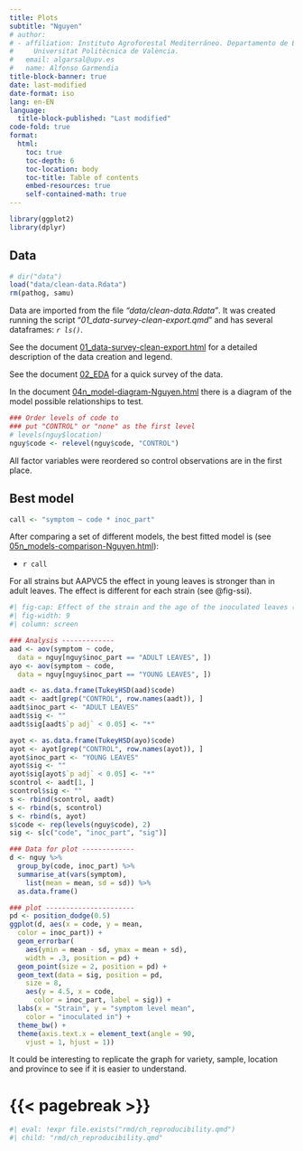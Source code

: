 ```yaml
---
title: Plots
subtitle: "Nguyen"
# author:
# - affiliation: Instituto Agroforestal Mediterráneo. Departamento de Ecosistemas Agroforestales.
#     Universitat Politècnica de València.
#   email: algarsal@upv.es
#   name: Alfonso Garmendia
title-block-banner: true
date: last-modified
date-format: iso
lang: en-EN
language: 
  title-block-published: "Last modified"
code-fold: true
format:
  html:
    toc: true
    toc-depth: 6
    toc-location: body
    toc-title: Table of contents
    embed-resources: true
    self-contained-math: true
---
```


```r
library(ggplot2)
library(dplyr)

```

## Data

```r
# dir("data")
load("data/clean-data.Rdata")
rm(pathog, samu)
```

Data are imported from the file *"data/clean-data.Rdata"*. It was created running the script "*01_data-survey-clean-export.qmd*" and has several dataframes: *`r ls()`*. 

See the document [01_data-survey-clean-export.html](01_data-survey-clean-export.html) for a detailed description of the data creation and legend. 

See the document [02_EDA](02_EDA.html) for a quick survey of the data. 

In the document [04n_model-diagram-Nguyen.html](04n_model-diagram-Nguyen.html) there is a diagram of the model possible relationships to test. 

```r
### Order levels of code to 
### put "CONTROL" or "none" as the first level
# levels(nguy$location)
nguy$code <- relevel(nguy$code, "CONTROL")

```

All factor variables were reordered so control observations are in the first place. 

## Best model

```r
call <- "symptom ~ code * inoc_part"
```

After comparing a set of different models, the best fitted model is (see [05n_models-comparison-Nguyen.html](05n_models-comparison-Nguyen.html)):

- `r call`

For all strains but AAPVC5 the effect in young leaves is stronger than in adult leaves. The effect is different for each strain (see @fig-ssi).

```r
#| fig-cap: Effect of the strain and the age of the inoculated leaves (inoculated_in) on the Alternaria disease symptoms. Error bars stand for standard deviation. Asterics denote significant differences with the control experiment (alpha = 0.05). 
#| fig-width: 9
#| column: screen

### Analysis -------------
aad <- aov(symptom ~ code, 
  data = nguy[nguy$inoc_part == "ADULT LEAVES", ])
ayo <- aov(symptom ~ code, 
  data = nguy[nguy$inoc_part == "YOUNG LEAVES", ])

aadt <- as.data.frame(TukeyHSD(aad)$code)
aadt <- aadt[grep("CONTROL", row.names(aadt)), ]
aadt$inoc_part <- "ADULT LEAVES"
aadt$sig <- ""
aadt$sig[aadt$`p adj` < 0.05] <- "*"

ayot <- as.data.frame(TukeyHSD(ayo)$code)
ayot <- ayot[grep("CONTROL", row.names(ayot)), ]
ayot$inoc_part <- "YOUNG LEAVES"
ayot$sig <- ""
ayot$sig[ayot$`p adj` < 0.05] <- "*"
scontrol <- aadt[1, ]
scontrol$sig <- ""
s <- rbind(scontrol, aadt)
s <- rbind(s, scontrol)
s <- rbind(s, ayot)
s$code <- rep(levels(nguy$code), 2)
sig <- s[c("code", "inoc_part", "sig")]

### Data for plot -------------
d <- nguy %>%
  group_by(code, inoc_part) %>%
  summarise_at(vars(symptom), 
    list(mean = mean, sd = sd)) %>% 
  as.data.frame()

### plot ----------------------
pd <- position_dodge(0.5)
ggplot(d, aes(x = code, y = mean, 
  color = inoc_part)) + 
  geom_errorbar(
    aes(ymin = mean - sd, ymax = mean + sd), 
    width = .3, position = pd) +
  geom_point(size = 2, position = pd) +
  geom_text(data = sig, position = pd,
    size = 8,
    aes(y = 4.5, x = code,
      color = inoc_part, label = sig)) +
  labs(x = "Strain", y = "symptom level mean", 
    color = "inoculated in") +
  theme_bw() +
  theme(axis.text.x = element_text(angle = 90, 
    vjust = 1, hjust = 1))  


```

It could be interesting to replicate the graph for variety, sample, location and province to see if it is easier to understand. 


# {{< pagebreak >}}

```r
#| eval: !expr file.exists("rmd/ch_reproducibility.qmd")
#| child: "rmd/ch_reproducibility.qmd"

```




<!-- ## Bibliography -->
